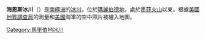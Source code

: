 {{coord|75|25|S|109|30|W|source:GNIS|display=title}}

'''海恩斯冰川'''（{{lang-en|Haynes Glacier}}）是[[南極洲|南極洲]]的[[冰川|冰川]]，位於[[瑪麗伯德地|瑪麗伯德地]]，處於[[墨菲火山|墨菲火山]]以東，根據[[美國地質調查局|美國地質調查局]]的測量和[[美國|美國]]海軍的空中照片被繪入地圖。

{{DEFAULTSORT:Haynes Glacier}}
[[Category:馬里伯地冰川|Category:馬里伯地冰川]]


{{MarieByrdLand-geo-stub}}